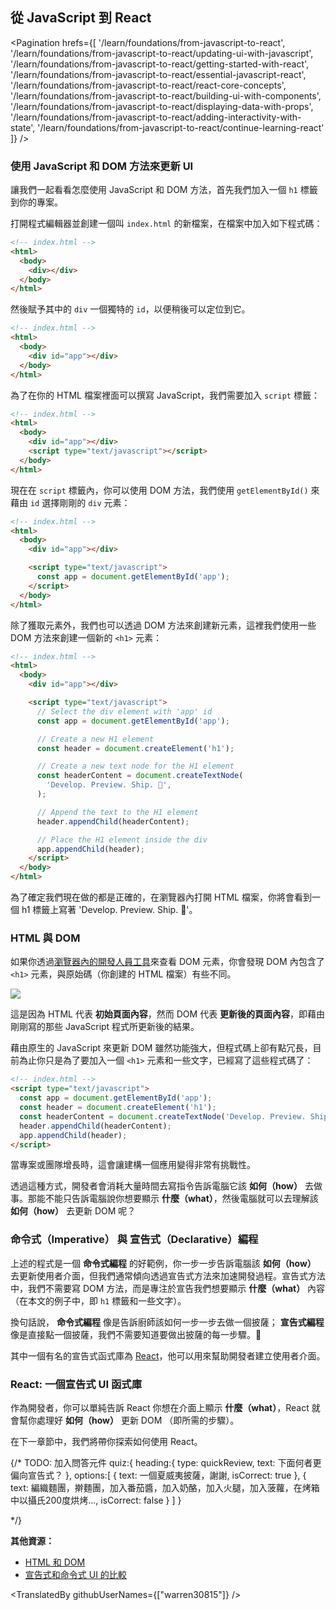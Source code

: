 ## 從 JavaScript 到 React

<Pagination
  hrefs={[
    '/learn/foundations/from-javascript-to-react',
    '/learn/foundations/from-javascript-to-react/updating-ui-with-javascript',
    '/learn/foundations/from-javascript-to-react/getting-started-with-react',
    '/learn/foundations/from-javascript-to-react/essential-javascript-react',
    '/learn/foundations/from-javascript-to-react/react-core-concepts',
    '/learn/foundations/from-javascript-to-react/building-ui-with-components',
    '/learn/foundations/from-javascript-to-react/displaying-data-with-props',
    '/learn/foundations/from-javascript-to-react/adding-interactivity-with-state',
    '/learn/foundations/from-javascript-to-react/continue-learning-react'
  ]}
/>

### 使用 JavaScript 和 DOM 方法來更新 UI

讓我們一起看看怎麼使用 JavaScript 和 DOM 方法，首先我們加入一個 `h1` 標籤到你的專案。

打開程式編輯器並創建一個叫 `index.html` 的新檔案，在檔案中加入如下程式碼：

```html
<!-- index.html -->
<html>
  <body>
    <div></div>
  </body>
</html>
```

然後賦予其中的 `div` 一個獨特的 `id`，以便稍後可以定位到它。

```html
<!-- index.html -->
<html>
  <body>
    <div id="app"></div>
  </body>
</html>
```

為了在你的 HTML 檔案裡面可以撰寫 JavaScript，我們需要加入 `script` 標籤：

```html
<!-- index.html -->
<html>
  <body>
    <div id="app"></div>
    <script type="text/javascript"></script>
  </body>
</html>
```

現在在 `script` 標籤內，你可以使用 DOM 方法，我們使用 `getElementById()` 來藉由 `id` 選擇剛剛的 `div` 元素：

```html
<!-- index.html -->
<html>
  <body>
    <div id="app"></div>

    <script type="text/javascript">
      const app = document.getElementById('app');
    </script>
  </body>
</html>
```

除了獲取元素外，我們也可以透過 DOM 方法來創建新元素，這裡我們使用一些 DOM 方法來創建一個新的 `<h1>` 元素：

```html
<!-- index.html -->
<html>
  <body>
    <div id="app"></div>

    <script type="text/javascript">
      // Select the div element with 'app' id
      const app = document.getElementById('app');

      // Create a new H1 element
      const header = document.createElement('h1');

      // Create a new text node for the H1 element
      const headerContent = document.createTextNode(
        'Develop. Preview. Ship. 🚀',
      );

      // Append the text to the H1 element
      header.appendChild(headerContent);

      // Place the H1 element inside the div
      app.appendChild(header);
    </script>
  </body>
</html>
```

為了確定我們現在做的都是正確的，在瀏覽器內打開 HTML 檔案，你將會看到一個 h1 標籤上寫著 'Develop. Preview. Ship. 🚀'。

### HTML 與 DOM

如果你透過<a href="https://developer.chrome.com/docs/devtools/overview/" target="_blank">瀏覽器內的開發人員工具</a>來查看 DOM 元素，你會發現 DOM 內包含了 `<h1>` 元素，與原始碼（你創建的 HTML 檔案）有些不同。

![](https://nextjs.org/static/images/learn/foundations/source-code.png)

這是因為 HTML 代表 **初始頁面內容**，然而 DOM 代表 **更新後的頁面內容**，即藉由剛剛寫的那些 JavaScript 程式所更新後的結果。

藉由原生的 JavaScript 來更新 DOM 雖然功能強大，但程式碼上卻有點冗長，目前為止你只是為了要加入一個 `<h1>` 元素和一些文字，已經寫了這些程式碼了：

```html
<!-- index.html -->
<script type="text/javascript">
  const app = document.getElementById('app');
  const header = document.createElement('h1');
  const headerContent = document.createTextNode('Develop. Preview. Ship. 🚀');
  header.appendChild(headerContent);
  app.appendChild(header);
</script>
```

當專案或團隊增長時，這會讓建構一個應用變得非常有挑戰性。

透過這種方式，開發者會消耗大量時間去寫指令告訴電腦它該 **如何（how）** 去做事。那能不能只告訴電腦說你想要顯示 **什麼（what）**，然後電腦就可以去理解該 **如何（how）** 去更新 DOM 呢？

### 命令式（Imperative） 與 宣告式（Declarative）編程

上述的程式是一個 **命令式編程** 的好範例，你一步一步告訴電腦該 **如何（how）** 去更新使用者介面，但我們通常傾向透過宣告式方法來加速開發過程。宣告式方法中，我們不需要寫 DOM 方法，而是專注於宣告我們想要顯示 **什麼（what）** 內容（在本文的例子中，即 `h1` 標籤和一些文字）。

換句話說， **命令式編程** 像是告訴廚師該如何一步一步去做一個披薩； **宣告式編程** 像是直接點一個披薩，我們不需要知道要做出披薩的每一步驟。🍕

其中一個有名的宣告式函式庫為 <a href="https://beta.reactjs.org/" target="_blank">React</a>，他可以用來幫助開發者建立使用者介面。

### React: 一個宣告式 UI 函式庫

作為開發者，你可以單純告訴 React 你想在介面上顯示 **什麼（what）**，React 就會幫你處理好 **如何（how）** 更新 DOM （即所需的步驟）。

在下一章節中，我們將帶你探索如何使用 React。

{/*
    TODO: 加入問答元件
    quiz:{
        heading:{
            type: quickReview,
            text: 下面何者更偏向宣告式？
        },
        options:[
            {
                text: 一個夏威夷披薩，謝謝,
                isCorrect: true
            },
            {
                text: 編織麵團，擀麵團，加入番茄醬，加入奶酪，加入火腿，加入菠蘿，在烤箱中以攝氏200度烘烤...,
                isCorrect: false
            }
        ]
    }

*/}

**其他資源：**

- <a href="https://developer.chrome.com/docs/devtools/dom/#appendix" target="_blank">HTML 和 DOM</a>
- <a href="https://beta.reactjs.org/learn/reacting-to-input-with-state#how-declarative-ui-compares-to-imperative" target="_blank">宣告式和命令式 UI 的比較</a>

<TranslatedBy githubUserNames={["warren30815"]} />
